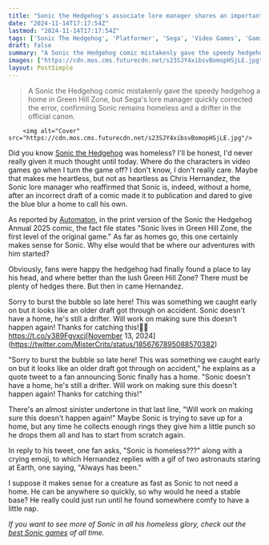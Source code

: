 ```yaml
---
title: "Sonic the Hedgehog's associate lore manager shares an important correction: Sonic is still homeless and 'always has been'"
date: "2024-11-14T17:17:54Z"
lastmod: "2024-11-14T17:17:54Z"
tags: ['Sonic The Hedgehog', 'Platformer', 'Sega', 'Video Games', 'Gaming News', 'Comics']
draft: false
summary: "A Sonic the Hedgehog comic mistakenly gave the speedy hedgehog a home in Green Hill Zone, but Sega's lore manager quickly corrected the error, confirming Sonic remains homeless and a drifter in the official canon."
images: ["https://cdn.mos.cms.futurecdn.net/s23SJY4xibsvBomopHSjLE.jpg"]
layout: PostSimple
---
```

> A Sonic the Hedgehog comic mistakenly gave the speedy hedgehog a home in Green Hill Zone, but Sega's lore manager quickly corrected the error, confirming Sonic remains homeless and a drifter in the official canon.


        <img alt="Cover" src="https://cdn.mos.cms.futurecdn.net/s23SJY4xibsvBomopHSjLE.jpg"/>
        
Did you know [Sonic the Hedgehog](https://www.gamesradar.com/games/platformer/sonic-the-hedgehog/) was homeless? I'll be honest, I'd never really given it much thought until today. Where do the characters in video games go when I turn the game off? I don't know, I don't really care. Maybe that makes me heartless, but not as heartless as Chris Hernandez, the Sonic lore manager who reaffirmed that Sonic is, indeed, without a home, after an incorrect draft of a comic made it to publication and dared to give the blue blur a home to call his own.

As reported by [<u>Automaton</u>](https://automaton-media.com/en/news/sonic-the-hedgehog-is-still-homeless-sega-confirms/), in the print version of the Sonic the Hedgehog Annual 2025 comic, the fact file states "Sonic lives in Green Hill Zone, the first level of the original game." As far as homes go, this one certainly makes sense for Sonic. Why else would that be where our adventures with him started? 

Obviously, fans were happy the hedgehog had finally found a place to lay his head, and where better than the lush Green Hill Zone? There must be plenty of hedges there. But then in came Hernandez.

Sorry to burst the bubble so late here! This was something we caught early on but it looks like an older draft got through on accident. Sonic doesn't have a home, he's still a drifter. Will work on making sure this doesn't happen again! Thanks for catching this!💙🦔 https://t.co/y389Fgvxcj[November 13, 2024](https://twitter.com/MisterCrits/status/1856767895088570382)

"Sorry to burst the bubble so late here! This was something we caught early on but it looks like an older draft got through on accident," he explains as a quote tweet to a fan announcing Sonic finally has a home. "Sonic doesn't have a home, he's still a drifter. Will work on making sure this doesn't happen again! Thanks for catching this!"

There's an almost sinister undertone in that last line, "Will work on making sure this doesn't happen again!" Maybe Sonic is trying to save up for a home, but any time he collects enough rings they give him a little punch so he drops them all and has to start from scratch again.

In reply to his tweet, one fan asks, "Sonic is homeless???" along with a crying emoji, to which Hernandez replies with a gif of two astronauts staring at Earth, one saying, "Always has been."

I suppose it makes sense for a creature as fast as Sonic to not need a home. He can be anywhere so quickly, so why would he need a stable base? He really could just run until he found somewhere comfy to have a little nap.

*If you want to see more of Sonic in all his homeless glory, check out the *[<em>best Sonic games</em>](https://www.gamesradar.com/best-sonic-games/)* of all time.*
        